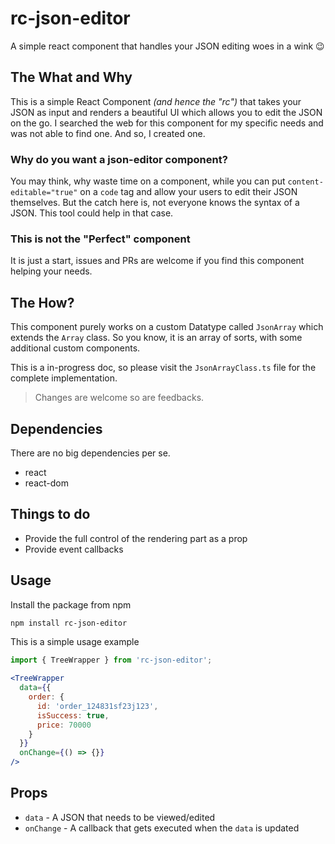 
<Meta title="Introduction" />

# rc-json-editor
A simple react component that handles your JSON editing woes in a wink 😉

<Canvas><Story id="rc-json-editor--default"/></Canvas>

## The What and Why
This is a simple React Component _(and hence the "rc")_ that takes your JSON as input and renders a beautiful UI which allows you to edit the JSON on the go. I searched the web for this component for my specific needs and was not able to find one. And so, I created one.

### Why do you want a json-editor component?
You may think, why waste time on a component, while you can put `content-editable="true"` on a `code` tag and allow your users to edit their JSON themselves. But the catch here is, not everyone knows the syntax of a JSON. This tool could help in that case.

### This is not the "Perfect" component
It is just a start, issues and PRs are welcome if you find this component helping your needs.

## The How?
This component purely works on a custom Datatype called `JsonArray` which extends the `Array` class. So you know, it is an array of sorts, with some additional custom components.

This is a in-progress doc, so please visit the `JsonArrayClass.ts` file for the complete implementation.

> Changes are welcome so are feedbacks.

## Dependencies
There are no big dependencies per se.
- react
- react-dom

## Things to do
- Provide the full control of the rendering part as a prop
- Provide event callbacks

## Usage
Install the package from npm

```bash
npm install rc-json-editor
```

This is a simple usage example

```jsx
import { TreeWrapper } from 'rc-json-editor';

<TreeWrapper
  data={{
    order: {
      id: 'order_124831sf23j123',
      isSuccess: true,
      price: 70000
    }
  }}
  onChange={() => {}}
/>
```

## Props
- `data` - A JSON that needs to be viewed/edited
- `onChange` - A callback that gets executed when the `data` is updated